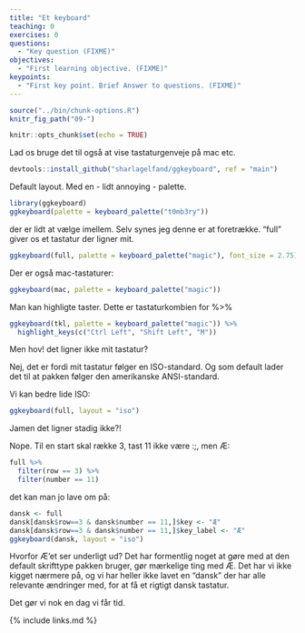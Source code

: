 ```yaml
---
title: "Et keyboard"
teaching: 0
exercises: 0
questions:
  - "Key question (FIXME)"
objectives:
  - "First learning objective. (FIXME)"
keypoints:
  - "First key point. Brief Answer to questions. (FIXME)"
---
```


```r
source("../bin/chunk-options.R")
knitr_fig_path("09-")
```

```r
knitr::opts_chunk$set(echo = TRUE)
```


Lad os bruge det til også at vise tastaturgenveje på mac etc.

```r
devtools::install_github("sharlagelfand/ggkeyboard", ref = "main")
```

Default layout. Med en - lidt annoying - palette.

```r
library(ggkeyboard)
ggkeyboard(palette = keyboard_palette("t0mb3ry"))
```
der er lidt at vælge imellem. Selv synes jeg denne er at foretrække.
"full" giver os et tastatur der ligner mit.

```r
ggkeyboard(full, palette = keyboard_palette("magic"), font_size = 2.75)

```
Der er også mac-tastaturer:
```r
ggkeyboard(mac, palette = keyboard_palette("magic"))
```
Man kan highligte taster. Dette er tastaturkombien for %>% 
```r
ggkeyboard(tkl, palette = keyboard_palette("magic")) %>%
  highlight_keys(c("Ctrl Left", "Shift Left", "M"))
```
Men hov! det ligner ikke mit tastatur?

Nej, det er fordi mit tastatur følger en ISO-standard. Og som default lader det
til at pakken følger den amerikanske ANSI-standard. 

Vi kan bedre lide ISO:


```r
ggkeyboard(full, layout = "iso")
```
Jamen det ligner stadig ikke?!

Nope. Til en start skal række 3, tast 11 ikke være :;, men Æ:
```r
full %>% 
  filter(row == 3) %>% 
  filter(number == 11)
```
det kan man jo lave om på:
```r
dansk <- full
dansk[dansk$row==3 & dansk$number == 11,]$key <- "Æ"
dansk[dansk$row==3 & dansk$number == 11,]$key_label <- "Æ"
ggkeyboard(dansk, layout = "iso")
```

Hvorfor Æ'et ser underligt ud? Det har formentlig noget at gøre med at den default
skrifttype pakken bruger, gør mærkelige ting med Æ. Det har vi ikke kigget nærmere
på, og vi har heller ikke lavet en "dansk" der har alle relevante ændringer med,
for at få et rigtigt dansk tastatur.

Det gør vi nok en dag vi får tid.


{% include links.md %}
